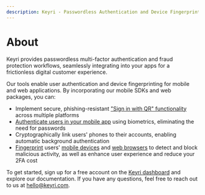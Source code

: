 ```yaml
---
description: Keyri - Passwordless Authentication and Device Fingerprinting Tools
---
```


# About

Keyri provides passwordless multi-factor authentication and fraud protection workflows, seamlessly integrating into your apps for a frictionless digital customer experience.

Our tools enable user authentication and device fingerprinting for mobile and web applications. By incorporating our mobile SDKs and web packages, you can:

- Implement secure, phishing-resistant ["Sign in with QR" functionality](/authentication/qr-authentication) across multiple platforms
- [Authenticate users in your mobile app](/authentication/mobile-app-authentication) using biometrics, eliminating the need for passwords
- Cryptographically link users' phones to their accounts, enabling automatic background authentication
- [Fingerprint](/device-fingerprinting) users' [mobile devices](/device-fingerprinting/mobile-fingerprinting) and [web browsers](/device-fingerprinting/web-fingerprinting) to detect and block malicious activity, as well as enhance user experience and reduce your 2FA cost

To get started, sign up for a free account on the [Keyri dashboard](https://app.keyri.com/sign-up) and explore our documentation. If you have any questions, feel free to reach out to us at [hello@keyri.com](mailto:hello@keyri.com).
